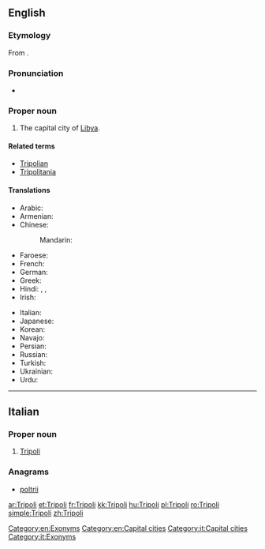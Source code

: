 {{also|tripoli}}
==English==
{{wikipedia}}

===Etymology===
From {{etyl|la|en}} {{term|Tripolis|lang=la}}.

===Pronunciation===
* {{IPA|/ˈtrɪpəli/}}

===Proper noun===
{{en-proper noun}}

# The capital city of [[Libya]].

====Related terms====
* [[Tripolian]]
* [[Tripolitania]]

====Translations====
{{trans-top|capital of Libya}}
* Arabic: {{t-|ar|طرابلس|m|tr=Taraabulus}}
* Armenian: {{t-|hy|Տրիպոլի|tr=Tripoli|sc=Armn}}
* Chinese:
*: Mandarin: {{t|cmn|的黎波里|tr=Dīlíbōlǐ|sc=Hani}}
* Faroese: {{t-|fo|Tripolis}}
* French: {{t+|fr|Tripoli}}
* German: {{t+|de|Tripolis}}
* Greek: {{t+|el|Τρίπολη|tr=Trípoli|sc=Grek}}
* Hindi: {{t-|hi|त्रिपोली|f|tr=tripolī|sc=Deva}}, {{t-|hi|ताराबूलस|tr=tārābūlas|sc=Deva}}, {{t-|hi|तराबुलुस|tr=tarābulus|sc=Deva}}
* Irish: {{t-|ga|Tripilí|f}}
{{trans-mid}}
* Italian: {{t-|it|Tripoli|f}}
* Japanese: {{t-|ja|トリポリ|tr=Toripori}}
* Korean: {{t-|ko|트리폴리|tr=Teuripolli|sc=Kore}}
* Navajo: {{tø|nv|Twípoli}}
* Persian: {{t-|fa|طرابلس|tr=Tarâbolos|sc=fa-Arab}}
* Russian: {{t-|ru|Триполи|m|tr=Trípoli}} {{indeclinable}}
* Turkish: {{t-|tr|Trablus}}
* Ukrainian: {{t-|uk|Тріполі|m|tr=Trípoli|sc=Cyrl}}
* Urdu: {{t-|ur|طرابلس|tr=tarābulus|sc=ur-Arab}}
{{trans-bottom}}

[[Category:en:Exonyms]]
[[Category:en:Capital cities]]

----

==Italian==

===Proper noun===
{{it-proper noun|g=f}}

# [[#English|Tripoli]]

===Anagrams===
* [[poltrii#Italian|poltrii]]

[[Category:it:Capital cities]]
[[Category:it:Exonyms]]

[[ar:Tripoli]]
[[et:Tripoli]]
[[fr:Tripoli]]
[[kk:Tripoli]]
[[hu:Tripoli]]
[[pl:Tripoli]]
[[ro:Tripoli]]
[[simple:Tripoli]]
[[zh:Tripoli]]